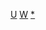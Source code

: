 {{asbox
|image=Quill and ink-wikipedia.png
|category=英国作家小作品
|subject=关于[[英国]]籍或英国裔的[[:Category:作家|作家]]、[[:Category:诗人|诗人]]、[[:Category:文学家|文学家]]等人物的
|name=Template:UK-writer-stub
}}<noinclude>
[[Category:作家小作品模板|U]]
[[Category:英國人物小作品模板|W]]
[[Category:英國作家小作品|*]]
</noinclude>